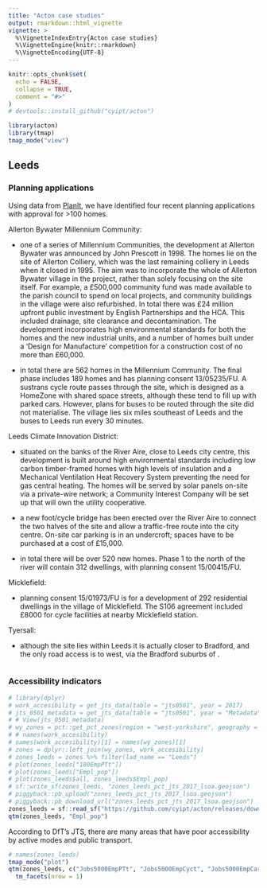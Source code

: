 ```yaml
---
title: "Acton case studies"
output: rmarkdown::html_vignette
vignette: >
  %\VignetteIndexEntry{Acton case studies}
  %\VignetteEngine{knitr::rmarkdown}
  %\VignetteEncoding{UTF-8}
---
```


```r
knitr::opts_chunk$set(
  echo = FALSE,
  collapse = TRUE,
  comment = "#>"
)
# devtools::install_github("cyipt/acton")
```

```r
library(acton)
library(tmap)
tmap_mode("view")
```

## Leeds



### Planning applications

Using data from [PlanIt](https://www.planit.org.uk/), we have identified four recent planning applications with approval for >100 homes. 

Allerton Bywater Millennium Community:

- one of a series of Millennium Communities, the development at Allerton Bywater was announced by John Prescott in 1998. The homes lie on the site of Allerton Colliery, which was the last remaining colliery in Leeds when it closed in 1995. The aim was to incorporate the whole of Allerton Bywater village in the project, rather than solely focusing on the site itself. For example, a £500,000 community fund was made available to the parish council to spend on local projects, and community buildings in the village were also refurbished. In total there was £24 million upfront public investment by English Partnerships and the HCA. This included drainage, site clearance and decontamination. The development incorporates high environmental standards for both the homes and the new industrial units, and a number of homes built under a 'Design for Manufacture' competition for a construction cost of no more than £60,000.

- in total there are 562 homes in the Millennium Community. The final phase includes 189 homes and has planning consent 13/05235/FU. A sustrans cycle route passes through the site, which is designed as a HomeZone with shared space streets, although these tend to fill up with parked cars. However, plans for buses to be routed through the site did not materialise. The village lies six miles southeast of Leeds and the buses to Leeds run every 30 minutes. 

Leeds Climate Innovation District:

- situated on the banks of the River Aire, close to Leeds city centre, this development is built around high environmental standards including low carbon timber-framed homes with high levels of insulation and a Mechanical Ventilation Heat Recovery System preventing the need for gas central heating. The homes will be served by solar panels on-site via a private-wire network; a Community Interest Company will be set up that will own the utility cooperative. 

- a new foot/cycle bridge has been erected over the River Aire to connect the two halves of the site and allow a traffic-free route into the city centre. On-site car parking is in an undercroft; spaces have to be purchased at a cost of £15,000.  

- in total there will be over 520 new homes. Phase 1 to the north of the river will contain 312 dwellings, with planning consent 15/00415/FU. 

Micklefield:

- planning consent 15/01973/FU is for a development of 292 residential dwellings in the village of Micklefield. The S106 agreement included £8000 for cycle facilities at nearby Micklefield station. 

Tyersall:

- although the site lies within Leeds it is actually closer to Bradford, and the only road access is to west, via the Bradford suburbs of .

```r

```

### Accessibility indicators

```r
# library(dplyr)
# work_accesibility = get_jts_data(table = "jts0501", year = 2017)
# jts_0501_metadata = get_jts_data(table = "jts0501", year = "Metadata")
# # View(jts_0501_metadata)
# wy_zones = pct::get_pct_zones(region = "west-yorkshire", geography = "lsoa")
# # names(work_accesibility)
# names(work_accesibility)[1] = names(wy_zones)[1]
# zones = dplyr::left_join(wy_zones, work_accesibility)
# zones_leeds = zones %>% filter(lad_name == "Leeds")
# plot(zones_leeds["100EmpPTt"])
# plot(zones_leeds["Empl_pop"])
# plot(zones_leeds$all, zones_leeds$Empl_pop)
# sf::write_sf(zones_leeds, "zones_leeds_pct_jts_2017_lsoa.geojson")
# piggyback::pb_upload("zones_leeds_pct_jts_2017_lsoa.geojson")
# piggyback::pb_download_url("zones_leeds_pct_jts_2017_lsoa.geojson")
zones_leeds = sf::read_sf("https://github.com/cyipt/acton/releases/download/0.0.1/zones_leeds_pct_jts_2017_lsoa.geojson")
qtm(zones_leeds, "Empl_pop")
```

According to DfT's JTS, there are many areas that have poor accessibility by active modes and public transport.

```r
# names(zones_leeds)
tmap_mode("plot")
qtm(zones_leeds, c("Jobs5000EmpPTt", "Jobs5000EmpCyct", "Jobs5000EmpCart")) +
  tm_facets(nrow = 1)
```
